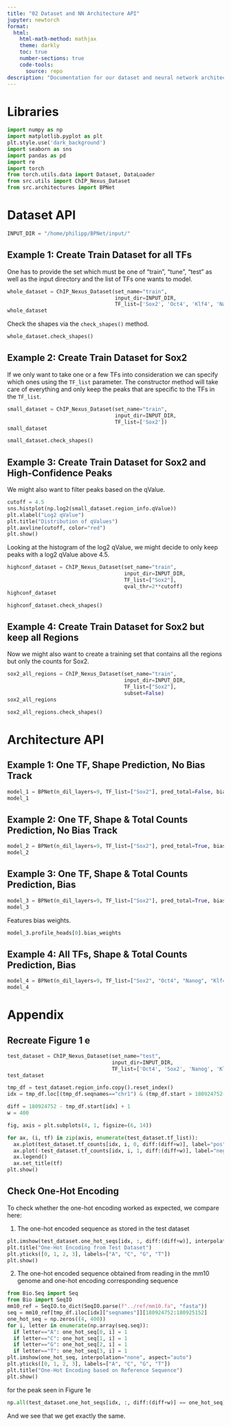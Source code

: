 ```yaml
---
title: "02 Dataset and NN Architecture API"
jupyter: newtorch
format:
  html:
    html-math-method: mathjax
    theme: darkly
    toc: true
    number-sections: true
    code-tools:
      source: repo
description: "Documentation for our dataset and neural network architecture API."
---
```


# Libraries

```python
import numpy as np
import matplotlib.pyplot as plt
plt.style.use('dark_background')
import seaborn as sns
import pandas as pd
import re
import torch
from torch.utils.data import Dataset, DataLoader
from src.utils import ChIP_Nexus_Dataset
from src.architectures import BPNet
```

# Dataset API

```python
INPUT_DIR = "/home/philipp/BPNet/input/"
```


## Example 1: Create Train Dataset for all TFs

One has to provide the set which must be one of "train", "tune", "test" as well as the input directory and the list of TFs one wants to model.

```python
whole_dataset = ChIP_Nexus_Dataset(set_name="train", 
                                   input_dir=INPUT_DIR, 
                                   TF_list=['Sox2', 'Oct4', 'Klf4', 'Nanog'])
whole_dataset
```

Check the shapes via the `check_shapes()` method.

```python
whole_dataset.check_shapes()
```

## Example 2: Create Train Dataset for Sox2 

If we only want to take one or a few TFs into consideration we can specify which ones using the `TF_list` parameter. The constructor method will take care of everything and only keep the peaks that are specific to the TFs in the `TF_list`.

```python
small_dataset = ChIP_Nexus_Dataset(set_name="train", 
                                   input_dir=INPUT_DIR, 
                                   TF_list=['Sox2'])
small_dataset
```

```python
small_dataset.check_shapes()
```

## Example 3: Create Train Dataset for Sox2 and High-Confidence Peaks

We might also want to filter peaks based on the qValue.

```python
cutoff = 4.5
sns.histplot(np.log2(small_dataset.region_info.qValue))
plt.xlabel("Log2 qValue")
plt.title("Distribution of qValues")
plt.axvline(cutoff, color="red")
plt.show()
```

Looking at the histogram of the log2 qValue, we might decide to only keep peaks with a log2 qValue above 4.5.

```python
highconf_dataset = ChIP_Nexus_Dataset(set_name="train", 
                                      input_dir=INPUT_DIR, 
                                      TF_list=["Sox2"],
                                      qval_thr=2**cutoff)
highconf_dataset
```

```python
highconf_dataset.check_shapes()
```

## Example 4: Create Train Dataset for Sox2 but keep all Regions

Now we might also want to create a training set that contains all the regions but only the counts for Sox2.

```python
sox2_all_regions = ChIP_Nexus_Dataset(set_name="train", 
                                      input_dir=INPUT_DIR, 
                                      TF_list=["Sox2"], 
                                      subset=False)
sox2_all_regions
```

```python
sox2_all_regions.check_shapes()
```

# Architecture API

## Example 1: One TF, Shape Prediction, No Bias Track

```python
model_1 = BPNet(n_dil_layers=9, TF_list=["Sox2"], pred_total=False, bias_track=False)
model_1
```

## Example 2: One TF, Shape & Total Counts Prediction, No Bias Track

```python
model_2 = BPNet(n_dil_layers=9, TF_list=["Sox2"], pred_total=True, bias_track=False)
model_2
```

## Example 3: One TF, Shape & Total Counts Prediction, Bias

```python
model_3 = BPNet(n_dil_layers=9, TF_list=["Sox2"], pred_total=True, bias_track=True)
model_3
```

Features bias weights.

```python
model_3.profile_heads[0].bias_weights
```

## Example 4: All TFs, Shape & Total Counts Prediction, Bias

```python
model_4 = BPNet(n_dil_layers=9, TF_list=["Sox2", "Oct4", "Nanog", "Klf4"], pred_total=True, bias_track=True)
model_4
```

# Appendix

## Recreate Figure 1 e

```python
test_dataset = ChIP_Nexus_Dataset(set_name="test", 
                                  input_dir=INPUT_DIR, 
                                  TF_list=['Oct4', 'Sox2', 'Nanog', 'Klf4'])
test_dataset
```

```python
tmp_df = test_dataset.region_info.copy().reset_index()
idx = tmp_df.loc[(tmp_df.seqnames=="chr1") & (tmp_df.start > 180924752-1000) & (tmp_df.end < 180925152+1000)].index.to_numpy()[0]

diff = 180924752 - tmp_df.start[idx] + 1
w = 400

fig, axis = plt.subplots(4, 1, figsize=(6, 14))

for ax, (i, tf) in zip(axis, enumerate(test_dataset.tf_list)):
  ax.plot(test_dataset.tf_counts[idx, i, 0, diff:(diff+w)], label="pos")
  ax.plot(-test_dataset.tf_counts[idx, i, 1, diff:(diff+w)], label="neg")
  ax.legend()
  ax.set_title(tf)
plt.show()
```

## Check One-Hot Encoding

To check whether the one-hot encoding worked as expected, we compare here:

1) The one-hot encoded sequence as stored in the test dataset

```python
plt.imshow(test_dataset.one_hot_seqs[idx, :, diff:(diff+w)], interpolation="none", aspect="auto")
plt.title("One-Hot Encoding from Test Dataset")
plt.yticks([0, 1, 2, 3], labels=["A", "C", "G", "T"])
plt.show()
```

2) The one-hot encoded sequence obtained from reading in the mm10 genome and one-hot encoding corresponding sequence

```python
from Bio.Seq import Seq
from Bio import SeqIO
mm10_ref = SeqIO.to_dict(SeqIO.parse(f"../ref/mm10.fa", "fasta"))
seq = mm10_ref[tmp_df.iloc[idx]["seqnames"]][180924752:180925152]
one_hot_seq = np.zeros((4, 400))
for i, letter in enumerate(np.array(seq.seq)):
  if letter=="A": one_hot_seq[0, i] = 1
  if letter=="C": one_hot_seq[1, i] = 1
  if letter=="G": one_hot_seq[2, i] = 1
  if letter=="T": one_hot_seq[3, i] = 1
plt.imshow(one_hot_seq, interpolation="none", aspect="auto")
plt.yticks([0, 1, 2, 3], labels=["A", "C", "G", "T"])
plt.title("One-Hot Encoding based on Reference Sequence")
plt.show()
```

for the peak seen in Figure 1e

```python
np.all(test_dataset.one_hot_seqs[idx, :, diff:(diff+w)] == one_hot_seq)
```

And we see that we get exactly the same.